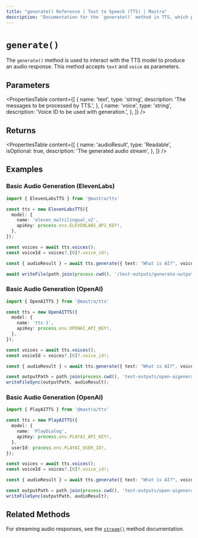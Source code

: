 ```yaml
---
title: "generate() Reference | Text to Speech (TTS) | Mastra"
description: "Documentation for the `generate()` method in TTS, which produces an audio response."
---
```


# `generate()`

The `generate()` method is used to interact with the TTS model to produce an audio response. This method accepts `text` and `voice` as parameters.

## Parameters


<PropertiesTable
  content={[
    {
      name: 'text',
      type: 'string',
      description: 'The messages to be processed by TTS.',
    },
    {
      name: 'voice',
      type: 'string',
      description: 'Voice ID to be used with generation.',
    },
  ]}
/>

## Returns

<PropertiesTable
  content={[
    {
      name: 'audioResult',
      type: 'Readable',
      isOptional: true,
      description: 'The generated audio stream',
    },
  ]}
/>

## Examples

### Basic Audio Generation (ElevenLabs)

```typescript
import { ElevenLabsTTS } from '@mastra/tts'

const tts = new ElevenLabsTTS({
  model: {
    name: 'eleven_multilingual_v2',
    apiKey: process.env.ELEVENLABS_API_KEY!,
  },
});

const voices = await tts.voices();
const voiceId = voices?.[0]?.voice_id!;

const { audioResult } = await tts.generate({ text: "What is AI?", voice: voiceId });

await writeFile(path.join(process.cwd(), '/test-outputs/generate-output.mp3'), audioBuffer);
```

### Basic Audio Generation (OpenAI)

```typescript
import { OpenAITTS } from '@mastra/tts'

const tts = new OpenAITTS({
  model: {
    name: 'tts-1',
    apiKey: process.env.OPENAI_API_KEY!,
  },
});

const voices = await tts.voices();
const voiceId = voices?.[0]?.voice_id!;

const { audioResult } = await tts.generate({ text: "What is AI?", voice: voiceId });

const outputPath = path.join(process.cwd(), 'test-outputs/open-aigenerate-test.mp3');
writeFileSync(outputPath, audioResult);
```

### Basic Audio Generation (OpenAI)

```typescript
import { PlayAITTS } from '@mastra/tts'

const tts = new PlayAITTS({
  model: {
    name: 'PlayDialog',
    apiKey: process.env.PLAYAI_API_KEY!,
  },
  userId: process.env.PLAYAI_USER_ID!,
});

const voices = await tts.voices();
const voiceId = voices?.[0]?.voice_id!;

const { audioResult } = await tts.generate({ text: "What is AI?", voice: voiceId });

const outputPath = path.join(process.cwd(), 'test-outputs/open-aigenerate-test.mp3');
writeFileSync(outputPath, audioResult);
```

## Related Methods

For streaming audio responses, see the [`stream()`](./stream.mdx) method documentation.